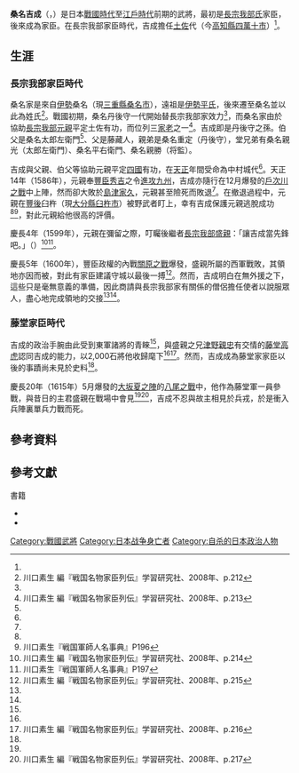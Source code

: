 {{日本武士
|名稱= 桑名 吉成
|時代= [[戰國時代_(日本)|戰國時代]] - [[江戶時代|江戶時代]]前期
|出生日期= [[天文_(後奈良天皇)|天文]]20年（1551年）
|出生地點= 
|逝世日期= [[慶長|慶長]]20年農曆5月6日（1615年6月2日）
|逝世地點= [[河內國|河內國]][[河內郡_(大阪府)|河內郡]]八尾村付近（現[[大阪府|大阪府]][[八尾市|八尾市]]內）
|假名= {{lang|ja|くわな よしなり}}
|羅馬字= Kuwana Yoshinari
|幼名= 
|改名= 
|别名= 彌次兵衛<br>一孝
|諡号= 
|神号= 
|戒名= 
|洗禮名= 
|墓所=
|朝廷官位= 
|幕府職位= 
|主君= [[長宗我部元親|長宗我部元親]]→[[長宗我部盛親|長宗我部盛親]]→[[藤堂高虎|藤堂高虎]]
|藩= [[伊勢國|伊勢]][[津藩|津藩]]家臣
|氏族= 桑名氏
|父母= 父：桑名藤藏人
|養父= 
|養母= 
|兄弟= 
|姐妹= 
|正室= 
|側室= 
|嗣子= 
|嗣女= 
|養子= 
|養女= 
}}
'''桑名吉成'''（{{jpn|j=桑名吉成|hg=くわな よしなり|rm=Kuwana Yoshinari}}，{{bd|1551年||1615年|6月2日|catIdx=Kuwana Yoshinari}}）是日本[[戰國時代_(日本)|戰國時代]]至[[江戶時代|江戶時代]]前期的武將，最初是[[長宗我部氏|長宗我部氏]]家臣，後來成為{{Link-ja|藤堂氏|藤堂氏}}家臣。在長宗我部家臣時代，吉成擔任[[土佐國|土佐]]{{Link-ja|中村城 (土佐國)|中村城 (土佐国)|中村城}}代（今[[高知縣|高知縣]][[四萬十市|四萬十市]]）<ref name="川口p212"/>。

== 生涯 ==
=== 長宗我部家臣時代 ===
桑名家是來自[[伊勢國|伊勢]]桑名（現[[三重縣|三重縣]][[桑名市|桑名市]]），遠祖是[[伊勢平氏|伊勢平氏]]，後來遷至桑名並以此為姓氏<ref name="川口p212">川口素生 編『戦国名物家臣列伝』学習研究社、2008年、p.212</ref>。戰國初期，桑名丹後守一代開始替長宗我部家效力<ref name="川口p212"/>，而桑名家由於協助[[長宗我部元親|長宗我部元親]]平定土佐有功，而位列三[[家老|家老]]之一<ref name="川口p213">川口素生 編『戦国名物家臣列伝』学習研究社、2008年、p.213</ref>。吉成即是丹後守之孫。伯父是桑名太郎左衛門<ref name="川口p213"/>、父是藤藏人，親弟是桑名重定（丹後守），堂兄弟有桑名親光（太郎左衛門）、桑名平右衛門、桑名親勝（将監）。

吉成與父親、伯父等協助元親平定[[四國|四國]]有功，在[[天正_(日本)|天正]]年間受命為中村城代<ref name="川口p213"/>。天正14年（1586年），元親奉[[豐臣秀吉|豐臣秀吉]]之令[[九州征伐|進攻九州]]，吉成亦隨行在12月爆發的[[戶次川之戰|戶次川之戰]]中上陣，然而卻大敗於[[島津家久|島津家久]]，元親甚至險死而敗退<ref name="川口p213"/>。在撤退過程中，元親在[[豐後國|豐後]]臼杵（現[[大分縣|大分縣]][[臼杵市|臼杵市]]）被野武者盯上，幸有吉成保護元親逃脫成功<ref name="川口p213"/><ref name="川口素生196">川口素生『戦国軍師人名事典』P196</ref>，對此元親給他很高的評價。

慶長4年（1599年），元親在彌留之際，叮矚後繼者[[長宗我部盛親|長宗我部盛親]]：「讓吉成當先鋒吧。」（{{lang|ja|吉成を先手とせよ}}）<ref name="川口p214">川口素生 編『戦国名物家臣列伝』学習研究社、2008年、p.214</ref><ref name="川口素生197">川口素生『戦国軍師人名事典』P197</ref>。

慶長5年（1600年），豐臣政權的內戰[[關原之戰|關原之戰]]爆發，盛親所屬的西軍戰敗，其領地亦因而被{{Link-ja|改易|改易|沒收}}，對此有家臣建議守城以最後一搏<ref name="川口p215">川口素生 編『戦国名物家臣列伝』学習研究社、2008年、p.215</ref>。然而，吉成明白在無外援之下，這些只是毫無意義的準備，因此商請與長宗我部家有關係的僧侶擔任使者以說服眾人，盡心地完成領地的交接<ref name="川口素生197"/><ref name="川口p215"/>。

=== 藤堂家臣時代 ===
吉成的政治手腕由此受到東軍諸將的青睞<ref name="川口p215"/>，與盛親之兄[[津野親忠|津野親忠]]有交情的[[藤堂高虎|藤堂高虎]]認同吉成的能力，以2,000石將他收歸麾下<ref name="川口素生197"/><ref name="川口p216">川口素生 編『戦国名物家臣列伝』学習研究社、2008年、p.216</ref>。然而，吉成成為藤堂家家臣以後的事蹟尚未見於史料<ref name="川口p216"/>。

慶長20年（1615年）5月爆發的[[大坂之役|大坂夏之陣]]的[[八尾若江之戰|八尾之戰]]中，他作為藤堂軍一員參戰，與昔日的主君盛親在戰場中會見<ref name="川口素生197"/><ref name="川口p217">川口素生 編『戦国名物家臣列伝』学習研究社、2008年、p.217</ref>，吉成不忍與故主相見於兵戎，於是衝入兵陣裏單兵力戰而死。

== 參考資料 ==
{{Reflist}}

== 參考文獻 ==
;書籍
*{{ja icon}}{{cite book|script-title=ja:《戦国名物家臣列伝》|isbn=978-4-059-01223-8 |publisher=[[學習控股|學習研究社]] |author={{Link-ja|川口素生|川口素生}}}}
*{{ja icon}}{{cite book|script-title=ja:《戦国軍師人名事典》|isbn=978-4-059-01234-4 |publisher=[[學習控股|學習研究社]] |author={{Link-ja|川口素生|川口素生}}}}

{{DEFAULTSORT:Kuwana Yoshinari}}
[[Category:戰國武將|Category:戰國武將]]
[[Category:日本战争身亡者|Category:日本战争身亡者]]
[[Category:自杀的日本政治人物|Category:自杀的日本政治人物]]
